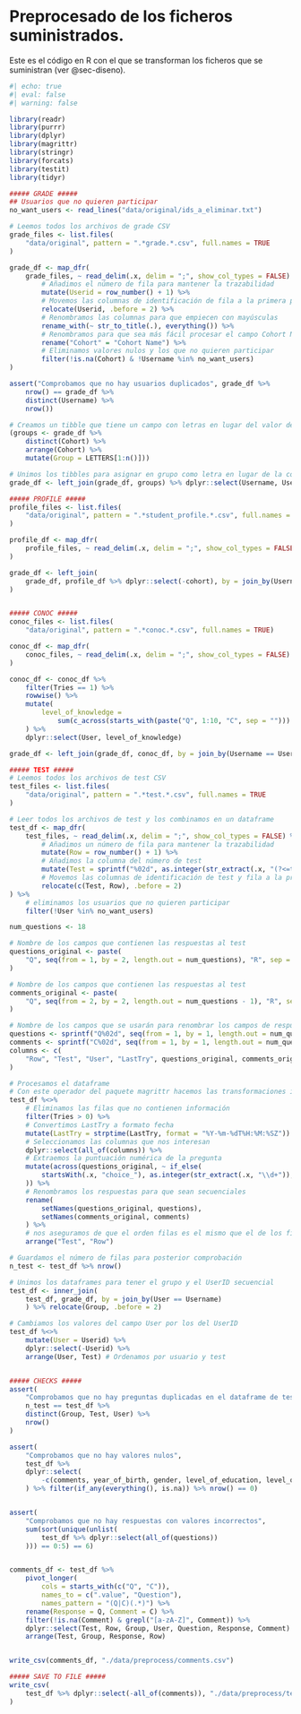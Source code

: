 # Preprocesado de los ficheros suministrados. {#sec-preprocess}

Este es el código en R con el que se transforman los ficheros que se suministran (ver @sec-diseno).

\footnotesize
```r
#| echo: true
#| eval: false
#| warning: false

library(readr)
library(purrr)
library(dplyr)
library(magrittr)
library(stringr)
library(forcats)
library(testit)
library(tidyr)

##### GRADE #####
## Usuarios que no quieren participar
no_want_users <- read_lines("data/original/ids_a_eliminar.txt")

# Leemos todos los archivos de grade CSV
grade_files <- list.files(
    "data/original", pattern = ".*grade.*.csv", full.names = TRUE
)

grade_df <- map_dfr(
    grade_files, ~ read_delim(.x, delim = ";", show_col_types = FALSE) %>%
        # Añadimos el número de fila para mantener la trazabilidad
        mutate(Userid = row_number() + 1) %>% 
        # Movemos las columnas de identificación de fila a la primera posición
        relocate(Userid, .before = 2) %>%
        # Renombramos las columnas para que empiecen con mayúsculas
        rename_with(~ str_to_title(.), everything()) %>% 
        # Renombramos para que sea más fácil procesar el campo Cohort Name
        rename("Cohort" = "Cohort Name") %>%
        # Eliminamos valores nulos y los que no quieren participar
        filter(!is.na(Cohort) & !Username %in% no_want_users) 
)

assert("Comprobamos que no hay usuarios duplicados", grade_df %>% 
    nrow() == grade_df %>%
    distinct(Username) %>%
    nrow())

# Creamos un tibble que tiene un campo con letras en lugar del valor de Cohorte
(groups <- grade_df %>%
    distinct(Cohort) %>%
    arrange(Cohort) %>%
    mutate(Group = LETTERS[1:n()]))

# Unimos los tibbles para asignar en grupo como letra en lugar de la cohorte
grade_df <- left_join(grade_df, groups) %>% dplyr::select(Username, Userid, Group)

##### PROFILE #####
profile_files <- list.files(
    "data/original", pattern = ".*student_profile.*.csv", full.names = TRUE
)

profile_df <- map_dfr(
    profile_files, ~ read_delim(.x, delim = ";", show_col_types = FALSE)
)

grade_df <- left_join(
    grade_df, profile_df %>% dplyr::select(-cohort), by = join_by(Username == username)
)


##### CONOC #####
conoc_files <- list.files(
    "data/original", pattern = ".*conoc.*.csv", full.names = TRUE)

conoc_df <- map_dfr(
    conoc_files, ~ read_delim(.x, delim = ";", show_col_types = FALSE)
)

conoc_df <- conoc_df %>%
    filter(Tries == 1) %>%
    rowwise() %>%
    mutate(
        level_of_knowledge = 
            sum(c_across(starts_with(paste("Q", 1:10, "C", sep = ""))) == "correct")
    ) %>%
    dplyr::select(User, level_of_knowledge)

grade_df <- left_join(grade_df, conoc_df, by = join_by(Username == User))

##### TEST #####
# Leemos todos los archivos de test CSV
test_files <- list.files(
    "data/original", pattern = ".*test.*.csv", full.names = TRUE
)

# Leer todos los archivos de test y los combinamos en un dataframe
test_df <- map_dfr(
    test_files, ~ read_delim(.x, delim = ";", show_col_types = FALSE) %>%
        # Añadimos un número de fila para mantener la trazabilidad
        mutate(Row = row_number() + 1) %>% 
        # Añadimos la columna del número de test
        mutate(Test = sprintf("%02d", as.integer(str_extract(.x, "(?<=test)\\d+")))) %>%
        # Movemos las columnas de identificación de test y fila a la primera posición
        relocate(c(Test, Row), .before = 2) 
) %>%
    # eliminamos los usuarios que no quieren participar
    filter(!User %in% no_want_users) 

num_questions <- 18

# Nombre de los campos que contienen las respuestas al test
questions_original <- paste(
    "Q", seq(from = 1, by = 2, length.out = num_questions), "R", sep = ""
) 

# Nombre de los campos que contienen las respuestas al test
comments_original <- paste(
    "Q", seq(from = 2, by = 2, length.out = num_questions - 1), "R", sep = ""
) 

# Nombre de los campos que se usarán para renombrar los campos de respuesta al test
questions <- sprintf("Q%02d", seq(from = 1, by = 1, length.out = num_questions)) 
comments <- sprintf("C%02d", seq(from = 1, by = 1, length.out = num_questions - 1))
columns <- c(
    "Row", "Test", "User", "LastTry", questions_original, comments_original
)

# Procesamos el dataframe
# Con este operador del paquete magrittr hacemos las transformaciones in situ
test_df %<>% 
    # Eliminamos las filas que no contienen información
    filter(Tries > 0) %>% 
    # Convertimos LastTry a formato fecha
    mutate(LastTry = strptime(LastTry, format = "%Y-%m-%dT%H:%M:%SZ")) %>% 
    # Seleccionamos las columnas que nos interesan
    dplyr::select(all_of(columns)) %>% 
    # Extraemos la puntuación numérica de la pregunta
    mutate(across(questions_original, ~ if_else(
        startsWith(.x, "choice_"), as.integer(str_extract(.x, "\\d+")), NA_integer_)
    )) %>%
    # Renombramos los respuestas para que sean secuenciales
    rename(
        setNames(questions_original, questions),
        setNames(comments_original, comments)
    ) %>%
    # nos aseguramos de que el orden filas es el mismo que el de los ficheros.
    arrange("Test", "Row") 

# Guardamos el número de filas para posterior comprobación
n_test <- test_df %>% nrow()

# Unimos los dataframes para tener el grupo y el UserID secuencial
test_df <- inner_join(
    test_df, grade_df, by = join_by(User == Username)
    ) %>% relocate(Group, .before = 2)

# Cambiamos los valores del campo User por los del UserID
test_df %<>%
    mutate(User = Userid) %>%
    dplyr::select(-Userid) %>%
    arrange(User, Test) # Ordenamos por usuario y test


##### CHECKS #####
assert(
    "Comprobamos que no hay preguntas duplicadas en el dataframe de test",
    n_test == test_df %>%
    distinct(Group, Test, User) %>%
    nrow()
)

assert(
    "Comprobamos que no hay valores nulos",
    test_df %>% 
    dplyr::select(
        -c(comments, year_of_birth, gender, level_of_education, level_of_knowledge)
    ) %>% filter(if_any(everything(), is.na)) %>% nrow() == 0)


assert(
    "Comprobamos que no hay respuestas con valores incorrectos",
    sum(sort(unique(unlist(
        test_df %>% dplyr::select(all_of(questions))
    ))) == 0:5) == 6)


comments_df <- test_df %>%
    pivot_longer(
        cols = starts_with(c("Q", "C")),
        names_to = c(".value", "Question"),
        names_pattern = "(Q|C)(.*)") %>%
    rename(Response = Q, Comment = C) %>%
    filter(!is.na(Comment) & grepl("[a-zA-Z]", Comment)) %>%
    dplyr::select(Test, Row, Group, User, Question, Response, Comment) %>%
    arrange(Test, Group, Response, Row)


write_csv(comments_df, "./data/preprocess/comments.csv")

##### SAVE TO FILE #####
write_csv(
    test_df %>% dplyr::select(-all_of(comments)), "./data/preprocess/test_all.csv"
)
```

\normalsize